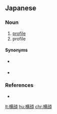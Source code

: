 ==Japanese==
{{ja-kanjitab|よこ|かお|k2=がお|r=y|yomi=kun}}

===Noun===
{{ja-noun|よこがお}}
# [[profile]] {{gloss|someone's face seen from the side}}
# profile {{gloss|summary of information about a person}}

====Synonyms====
* {{sense|face seen from the side}} {{ja-r|輪郭|りんかく}}
* {{sense|information about a person}} {{ja-r|プロフィール}}

===References===
* {{R:Shogakukan}}

[[lt:横顔]]
[[hu:横顔]]
[[chr:横顔]]